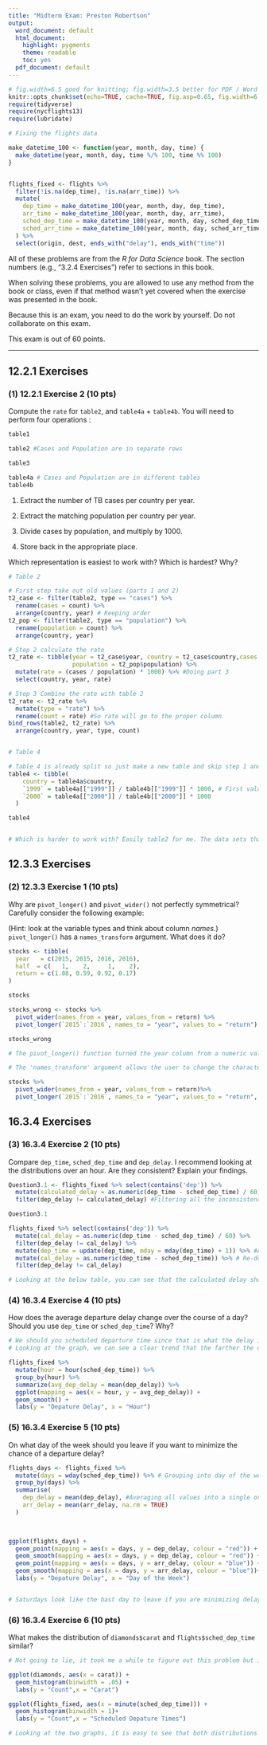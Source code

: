 ---
title: "Midterm Exam: Preston Robertson"
output:
  word_document: default
  html_document:
    highlight: pygments
    theme: readable
    toc: yes
  pdf_document: default
---

<!--
    toc: true
    toc_depth: 3
-->

```{r setup, include=FALSE}
# fig.width=6.5 good for knitting; fig.width=3.5 better for PDF / Word
knitr::opts_chunk$set(echo=TRUE, cache=TRUE, fig.asp=0.65, fig.width=6.5, comment = "")
require(tidyverse)
require(nycflights13)
require(lubridate)
```


```{r}
# Fixing the flights data

make_datetime_100 <- function(year, month, day, time) {
  make_datetime(year, month, day, time %/% 100, time %% 100)
}


flights_fixed <- flights %>%
  filter(!is.na(dep_time), !is.na(arr_time)) %>%
  mutate(
    dep_time = make_datetime_100(year, month, day, dep_time),
    arr_time = make_datetime_100(year, month, day, arr_time),
    sched_dep_time = make_datetime_100(year, month, day, sched_dep_time),
    sched_arr_time = make_datetime_100(year, month, day, sched_arr_time)
  ) %>%
  select(origin, dest, ends_with("delay"), ends_with("time"))

```




All of these problems are from the *R for Data Science* book.  The section numbers (e.g., "3.2.4 Exercises") refer to sections in this book.

When solving these problems, you are allowed to use any method from the book or class, even if that method wasn't yet covered when the exercise was presented in the book. 

Because this is an exam, you need to do the work by yourself.  Do not collaborate on this exam.  

This exam is out of 60 points.

***
## 12.2.1 Exercises

### (1) 12.2.1 Exercise 2 (10 pts)

Compute the `rate` for `table2`, and `table4a` + `table4b`. You will need to perform four operations
:
```{r}

table1

table2 #Cases and Population are in separate rows

table3

table4a # Cases and Population are in different tables
table4b

```

  1. Extract the number of TB cases per country per year.
  
  2. Extract the matching population per country per year.
  
  3. Divide cases by population, and multiply by 1000.
  
  4. Store back in the appropriate place.
  

Which representation is easiest to work with? Which is hardest? Why?
```{r}

# Table 2

# First step take out old values (parts 1 and 2)
t2_case <- filter(table2, type == "cases") %>%
  rename(cases = count) %>%
  arrange(country, year) # Keeping order
t2_pop <- filter(table2, type == "population") %>%
  rename(population = count) %>%
  arrange(country, year)

# Step 2 calculate the rate
t2_rate <- tibble(year = t2_case$year, country = t2_case$country,cases = t2_case$cases,
                  population = t2_pop$population) %>%
  mutate(rate = (cases / population) * 1000) %>% #Doing part 3
  select(country, year, rate)

# Step 3 Combine the rate with table 2
t2_rate <- t2_rate %>%
  mutate(type = "rate") %>%
  rename(count = rate) #So rate will go to the proper column
bind_rows(table2, t2_rate) %>%
  arrange(country, year, type, count)


# Table 4

# Table 4 is already split so just make a new table and skip step 1 and step 3 above
table4 <- tibble(
    country = table4a$country,
    `1999` = table4a[["1999"]] / table4b[["1999"]] * 1000, # First value is table cases of 1999 and second is population of `1999
    `2000` = table4a[["2000"]] / table4b[["2000"]] * 1000
  )

table4


# Which is harder to work with? Easily table2 for me. The data sets that I normally work with do not work like a branching system where the previous columns work as dictionaries for the value column. It took me forever to think to take out the values and then do the math. It also was difficult to find out to plug them back in, I had to "jerry-rig" by just saying rate is count. Table4 allowed for simple operations already plugged into r. It is still inconvenient to call multiple different tables, but way more manageable than table2 for me.

```



## 12.3.3 Exercises

### (2) 12.3.3 Exercise 1 (10 pts)

Why are `pivot_longer()` and `pivot_wider()` not perfectly symmetrical?
Carefully consider the following example: 

(Hint: look at the variable types and think about column *names*.) `pivot_longer()` has a `names_transform` argument.  What does it do?

```{r}

stocks <- tibble(
  year   = c(2015, 2015, 2016, 2016),
  half  = c(   1,    2,     1,    2),
  return = c(1.88, 0.59, 0.92, 0.17)
)

stocks

stocks_wrong <- stocks %>% 
  pivot_wider(names_from = year, values_from = return) %>% 
  pivot_longer(`2015`:`2016`, names_to = "year", values_to = "return")

stocks_wrong

# The pivot_longer() function turned the year column from a numeric value (double) to a character value. This is because the 'names_to' function inside pivot_longer assumes all values to be a character. 

# The 'names_transform' argument allows the user to change the character type from the 'names_to' argument back to a numeric data type.

stocks %>%
  pivot_wider(names_from = year, values_from = return)%>%
  pivot_longer(`2015`:`2016`, names_to = "year", values_to = "return", names_transform = list(year = as.numeric))

```




## 16.3.4 Exercises

### (3) 16.3.4 Exercise 2 (10 pts)

Compare `dep_time`, `sched_dep_time` and `dep_delay`.  I recommend looking at the distributions over an hour.  Are they consistent?  Explain your findings.
```{r}

Question3.1 <- flights_fixed %>% select(contains('dep')) %>%
  mutate(calculated_delay = as.numeric(dep_time - sched_dep_time) / 60) %>% #Calculating departure delay manually
  filter(dep_delay != calculated_delay) #Filtering all the inconsistencies

Question3.1

flights_fixed %>% select(contains('dep')) %>%
  mutate(cal_delay = as.numeric(dep_time - sched_dep_time) / 60) %>%
  filter(dep_delay != cal_delay) %>%
  mutate(dep_time = update(dep_time, mday = mday(dep_time) + 1)) %>% #Adding one day to all of the previous table
  mutate(cal_delay = as.numeric(dep_time - sched_dep_time)) %>% # Re-doing above process
  filter(dep_delay != cal_delay)

# Looking at the below table, you can see that the calculated delay shows that some flights actually leave earlier and were not delayed. However that was probably a mistake on the people recording the flights. To fix this we are going to add a day onto negative values

```



### (4) 16.3.4 Exercise 4 (10 pts)

How does the average departure delay change over the course of a day?  Should you use `dep_time` or `sched_dep_time`?  Why?
```{r}

# We should you scheduled departure time since that is what the delay is based on.
# Looking at the graph, we can see a clear trend that the farther the day goes until around 7pm the delays add up. The delays are probably due to a mix of busyness during those times, plus other flights being delayed have a ripple effect on the airport.

flights_fixed %>%
  mutate(hour = hour(sched_dep_time)) %>%
  group_by(hour) %>%
  summarize(avg_dep_delay = mean(dep_delay)) %>%
  ggplot(mapping = aes(x = hour, y = avg_dep_delay)) +
  geom_smooth() +
  labs(y = "Depature Delay", x = "Hour")

```





### (5) 16.3.4 Exercise 5 (10 pts)

On what day of the week should you leave if you want to minimize the chance of a departure delay?
```{r}

flights_days <- flights_fixed %>%
  mutate(days = wday(sched_dep_time)) %>% # Grouping into day of the week, Sunday is 1
  group_by(days) %>%
  summarise(
    dep_delay = mean(dep_delay), #Averaging all values into a single one.
    arr_delay = mean(arr_delay, na.rm = TRUE)
  ) 


  
ggplot(flights_days) +
  geom_point(mapping = aes(x = days, y = dep_delay, colour = "red")) +
  geom_smooth(mapping = aes(x = days, y = dep_delay, colour = "red")) +
  geom_point(mapping = aes(x = days, y = arr_delay, colour = "blue")) +
  geom_smooth(mapping = aes(x = days, y = arr_delay, colour = "blue"))+
  labs(y = "Depature Delay", x = "Day of the Week")


# Saturdays look like the bast day to leave if you are minimizing delays. This is due to lower average delays and even average arriving early on Saturdays.

```




### (6) 16.3.4 Exercise 6 (10 pts)

What makes the distribution of `diamonds$carat` and `flights$sched_dep_time` similar?
```{r}

# Not going to lie, it took me a while to figure out this problem but it makes so much sense now.

ggplot(diamonds, aes(x = carat)) +
  geom_histogram(binwidth = .05) + 
  labs(y = "Count",x = "Carat")

ggplot(flights_fixed, aes(x = minute(sched_dep_time))) +
  geom_histogram(binwidth = 1)+
  labs(y = "Count",x = "Scheduled Depature Times")

# Looking at the two graphs, it is easy to see that both distributions of data have spikes. This is due to the nature of both data sets. Where each sculptor for the diamond has a goal for the size of diamond and wants no less than a whole number carat. The same way the flights want to leave in minutes ending in 5 or 0 since it is easier for people to understand.

```





